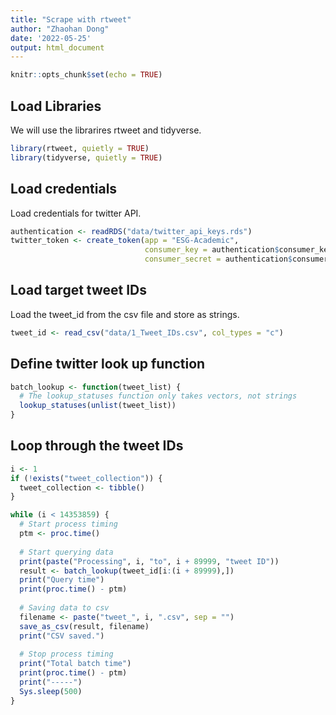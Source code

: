 ```yaml
---
title: "Scrape with rtweet"
author: "Zhaohan Dong"
date: '2022-05-25'
output: html_document
---
```


```r
knitr::opts_chunk$set(echo = TRUE)
```

## Load Libraries

We will use the librarires rtweet and tidyverse.

```r
library(rtweet, quietly = TRUE)
library(tidyverse, quietly = TRUE)
```

## Load credentials

Load credentials for twitter API.

```r
authentication <- readRDS("data/twitter_api_keys.rds")
twitter_token <- create_token(app = "ESG-Academic",
                              consumer_key = authentication$consumer_key,
                              consumer_secret = authentication$consumer_secret)
```

## Load target tweet IDs

Load the tweet_id from the csv file and store as strings.

```r
tweet_id <- read_csv("data/1_Tweet_IDs.csv", col_types = "c")
```

## Define twitter look up function

```r
batch_lookup <- function(tweet_list) {
  # The lookup_statuses function only takes vectors, not strings
  lookup_statuses(unlist(tweet_list))
}
```

## Loop through the tweet IDs

```r
i <- 1
if (!exists("tweet_collection")) {
  tweet_collection <- tibble()
}

while (i < 14353859) {
  # Start process timing
  ptm <- proc.time()
  
  # Start querying data
  print(paste("Processing", i, "to", i + 89999, "tweet ID"))
  result <- batch_lookup(tweet_id[i:(i + 89999),])
  print("Query time")
  print(proc.time() - ptm)
  
  # Saving data to csv
  filename <- paste("tweet_", i, ".csv", sep = "")
  save_as_csv(result, filename)
  print("CSV saved.")
  
  # Stop process timing
  print("Total batch time")
  print(proc.time() - ptm)
  print("-----")
  Sys.sleep(500)
}
```
